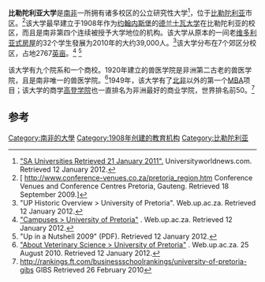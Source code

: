 {{Infobox university
|名字 = 比利陀利亚大学
|native_name = Universiteit van Pretoria<br />Yunibesithi ya Pretoria
|image_name = <!-- 檔案不存在 University of Pretoria Ceremonial Shield.JPG -->
|image_size = 160px
|motto = ''Ad Destinatum Persequor'' ([[拉丁语|拉丁语]])
| caption = [[Coat_of_Arms|Coat of Arms]] of the University of Pretoria
| latin_name =
|mottoeng = 赤诚坚毅，我成我心。<ref>{{cite web |url=http://geocities.com/bona_spes/UP_E.html |archiveurl=https://web.archive.org/web/20090806140112/http://geocities.com/bona_spes/UP_E.html |archivedate=2009年8月6日 |title=Pretoria University. Retrieved 13 September 2009 |publisher=Web.archive.org |date=6 August 2009 |accessdate=12 January 2012 |deadurl=yes }}</ref>
|established =1908年3月4日<ref name="web.up.ac.za">{{cite web |url=http://web.up.ac.za/default.asp?ipkCategoryID=2&subid=2&ipklookid=2 |title=存档副本 |accessdate=2009-08-31 |deadurl=yes |archiveurl=https://web.archive.org/web/20091101004552/http://web.up.ac.za/default.asp?ipkCategoryID=2&subid=2&ipklookid=2 |archivedate=2009-11-01 }} History of the University of Pretoria. Retrieved 31 August 2009.</ref>
|type = [[公立大学|公立大学]]<ref name="southafrica.info">http://www.southafrica.info/about/education/universities.htm {{Wayback|url=http://www.southafrica.info/about/education/universities.htm |date=20120410035253 }} South Africa's universities. Retrieved 31 August 2009.</ref>
|staff = 4 099 (fulltime appointments)
|chancellor = Wiseman Nkuhlu<ref>[http://web.up.ac.za/download.asp%3FipkMediaReleaseID%3D297%26file%3D1 Chancellor – Prof. Wiseman Nkuhlu. Retrieved 13 September 2009.]{{dead link|date=January 2012}}</ref>
|vice_chancellor = [[Cheryl_de_la_Rey|Cheryl de la Rey]]<ref>{{cite web |url=http://web.up.ac.za/default.asp?ipkCategoryID=8&sub=1&parentid=1&subid=6&ipklookid=2 |title=Chancellor > University of Pretoria |publisher=Web.up.ac.za |date=5 February 1944 |accessdate=12 January 2012 |deadurl=yes |archiveurl=https://web.archive.org/web/20120219223712/http://web.up.ac.za/default.asp?ipkCategoryID=8&sub=1&parentid=1&subid=6&ipklookid=2 |archivedate=2012年2月19日 }}</ref>
| head_label = Chairperson of Council
| head = Futhi Mtoba<ref>{{cite web |url=http://www.busa.org.za/people.html |title=Mtšna Futhi Mtoba Retrieved 21 January 2011 |publisher=Busa.org.za |accessdate=12 January 2012 |deadurl=yes |archiveurl=https://web.archive.org/web/20111226175928/http://www.busa.org.za/people.html |archivedate=2011年12月26日 }}</ref>
|students = 38,934 Contact<br />18,475 Distance<br />57,409 Total<ref name="ReferenceB">{{cite web |url=http://web.up.ac.za/sitefiles/file/web-team/UP%20in%20a%20Nutshell%202009.pdf |title=存档副本 |accessdate=2012-01-12 |deadurl=yes |archiveurl=https://web.archive.org/web/20120219221321/http://web.up.ac.za/sitefiles/file/web-team/UP%20in%20a%20Nutshell%202009.pdf |archivedate=2012-02-19 }} UP in a Nutshell 2009. Retrieved 31 August 2009.</ref>
|endowment = R2 470 million (As of 31 December 2010)<ref>{{cite web |url=http://web.up.ac.za/sitefiles/file/publications/2011/UP_Annual_report_2010.pdf |title=存档副本 |accessdate=2012-05-20 |deadurl=yes |archiveurl=https://web.archive.org/web/20130202050345/http://web.up.ac.za/sitefiles/file/publications/2011/UP_Annual_report_2010.pdf |archivedate=2013-02-02 }} University of Pretoria Annual Review Retrieved 20 May 2012</ref>
|calendar = Semester
|undergrad = 28,450<ref name="ReferenceB"/>
|postgrad = 10,484<ref name="ReferenceB"/>
|市 = [[比勒陀利亚|比勒陀利亚]]
|州 = [[豪登省|豪登省]]
|国家 = [[南非|南非]]<ref>{{cite web |url=http://web.up.ac.za/default.asp?ipkCategoryID=2520 |title=Contact Us > University of Pretoria |publisher=Web.up.ac.za |accessdate=12 January 2012 |deadurl=yes |archiveurl=https://web.archive.org/web/20120118190123/http://web.up.ac.za/default.asp?ipkCategoryID=2520 |archivedate=2012年1月18日 }}</ref>
|campus = 7个分校区，2767英亩
|former_names = [[德兰士瓦大学|德兰士瓦大学]] (1908–1930)<ref>web.up.ac.za/default.asp?ipkCategoryID=2History of the University of Pretoria
http:. Retrieved 31 August 2009.</ref>
|别名 = ''Tuks'' or ''Tukkies''<ref name="web.up.ac.za"/>
|acronym = UP
|mascot = Oom Gert<ref>{{cite web |url=http://web.up.ac.za/default.asp?ipkCategoryID=6972&subid=6972 |title=Oom Gert > University of Pretoria |publisher=Web.up.ac.za |accessdate=12 January 2012 |deadurl=yes |archiveurl=https://web.archive.org/web/20120219223736/http://web.up.ac.za/default.asp?ipkCategoryID=6972&subid=6972 |archivedate=2012年2月19日 }}</ref>
|颜色 = 蓝, 红 & 金 {{color box|#16166B}} {{color box|#f5af00}} {{color box|#CF1020}}
{{scarf|start}}{{cell|#16166B}}{{cell|#f5af00}}{{cell|#16166B}}{{cell3|#CF1020}}{{cell|#16166B}}{{cell|#f5af00}}{{cell|#16166B}}{{scarf|end}}
|隶属 = [[非洲大学协会|AAU]]<ref>[http://www.aau.org/membership/index.htm Members in Good Standing. Retrieved 31 August 2009.] {{webarchive|url=https://web.archive.org/web/20090810013518/http://www.aau.org/membership/index.htm |date=2009年8月10日 }}</ref><br /> [[英联邦大学协会|ACU]]<ref>{{cite web |url=http://www.acu.ac.uk/institutions/search?code=ZA&member_search.x=44&member_search.y=17 |title=Members by country. Retrieved 31 August 2009 |publisher=Acu.ac.uk |accessdate=12 January 2012 |archive-url=https://web.archive.org/web/20120227031124/http://www.acu.ac.uk/institutions/search?code=ZA&member_search.x=44&member_search.y=17 |archive-date=2012-02-27 |dead-url=yes }}</ref><br /> [[CDIO|CDIO]]<ref>http://www.cdio.org/ {{Wayback|url=http://www.cdio.org/ |date=20180828184055 }} The CDIO INITIATIVE. Retrieved 31 August 2009.</ref><br /> [[北方都市报大学联邦基金会|FOTIM]]<ref>[http://www.fotim.ac.za/members.aspx Members. Retrieved 31 August 2009.] {{webarchive|url=https://web.archive.org/web/20091120060734/http://www.fotim.ac.za/members.aspx |date=2009年11月20日 }}</ref><br /> [[南非高等教育|HESA]]<ref>[http://www.hesa.org.za/hesa/index.php/about-us/universities Public Universities. Retrieved 31 August 2009.] {{webarchive|url=https://web.archive.org/web/20090804133335/http://www.hesa.org.za/hesa/index.php/about-us/universities |date=2009年8月4日 }}</ref><br /> [[南非国际教育协会|IEASA]]<ref>[http://www.ukzn.ac.za/ieasa/members.asp Members. Retrieved 31 August 2009.] {{webarchive|url=https://web.archive.org/web/20090501142822/http://www.ukzn.ac.za/ieasa/members.asp |date=2009年5月1日 }}</ref>
|website = http://www.up.ac.za/
|logo = <!-- 檔案不存在 [[Image:Logo_University_of_Pretoria.PNG|thumb]] ，可從英文維基百科取得 -->
}}

'''比勒陀利亚大学'''是[[南非|南非]]一所拥有诸多校区的公立研究性大学<ref>[http://www.universityworldnews.com/article.php?story=20100523104119724 "SA Universities Retrieved 21 January 2011".] {{Wayback|url=http://www.universityworldnews.com/article.php?story=20100523104119724 |date=20160128125624 }} Universityworldnews.com. Retrieved 12 January 2012.</ref>，位于[[比勒陀利亚|比勒陀利亚]]市区。<ref>[ http://www.conference-venues.co.za/pretoria_region.htm {{Wayback|url=http://www.conference-venues.co.za/pretoria_region.htm |date=20200518001122 }} Conference Venues and Conference Centres Pretoria, Gauteng. Retrieved 18 September 2009.]</ref>该大学最早建立于1908年作为[[约翰内斯堡|约翰内斯堡]]的[[德兰士瓦大学|德兰士瓦大学]]在比勒陀利亚的校区，而且是南非第四个连续被授予大学地位的机构。该大学从原本的一间老[[维多利亚式房屋|维多利亚式房屋]]的32个学生發展为2010年的大约39,000人。<ref>"UP Historic Overview > University of Pretoria". Web.up.ac.za. Retrieved 12 January 2012.</ref>该大学分布在7个郊区分校区，占地2767[[英亩|英亩]]。<ref>[http://web.up.ac.za/default.asp?ipkCategoryID=77 "Campuses > University of Pretoria"] {{webarchive|url=https://web.archive.org/web/20120118172832/http://web.up.ac.za/default.asp?ipkCategoryID=77 |date=2012-01-18 }}. Web.up.ac.za. Retrieved 12 January 2012.</ref> <ref>"Up in a Nutshell 2009" (PDF). Retrieved 12 January 2012.</ref>

该大学有九个院系和一个商校。1920年建立的兽医学院是非洲第二古老的兽医学院，且是南非唯一的兽医学院。<ref>[http://web.up.ac.za/default.asp?ipkCategoryID=1127&subid=1127&ipklookid=13 "About Veterinary Science > University of Pretoria"] {{webarchive|url=https://web.archive.org/web/20120117214509/http://web.up.ac.za/default.asp?ipkCategoryID=1127&subid=1127&ipklookid=13 |date=2012-01-17 }}. Web.up.ac.za. 25 August 2010. Retrieved 12 January 2012.</ref>1949年，该大学有了[[北非|北非]]以外的第一个[[MBA|MBA]]项目；该大学的商学[[高登学院|高登学院]]也一直排名为非洲最好的商业学院，世界排名前50。<ref>[http://rankings.ft.com/businessschoolrankings/university-of-pretoria-gibs http://rankings.ft.com/businessschoolrankings/university-of-pretoria-gibs] {{Wayback|url=http://rankings.ft.com/businessschoolrankings/university-of-pretoria-gibs |date=20200518001136 }} GIBS Retrieved 26 February 2010</ref>

==参考==
{{Reflist|30em}}{{Commonscat|University of Pretoria}}
{{CDIO大学联盟|state = uncollapsed}}

{{南非大学}}
{{Authority control}}
[[Category:南非的大學|Category:南非的大學]]
[[Category:1908年创建的教育机构|Category:1908年创建的教育机构]]
[[Category:比勒陀利亚|Category:比勒陀利亚]]